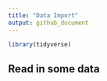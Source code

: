 ```yaml
---
title: "Data Import"
output: github_document
---
```


```r
library(tidyverse)
```

## Read in some data


